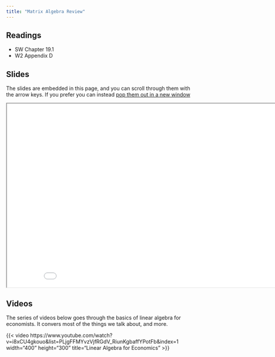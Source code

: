 ```yaml
---
title: "Matrix Algebra Review"
---
```


## Readings

- SW Chapter 19.1
- W2 Appendix D

## Slides

The slides are embedded in this page, and you can scroll through them with the arrow keys.  If you prefer you can instead <a href="/slides/matrixrev/index.html" target="_blank">pop them out in a new window</a>


<div>

```{=html}
<p align="center"><iframe width="890" height="500" class="slide-deck" src="/slides/matrixrev/"></iframe></p>
```

</div>

## Videos

The series of videos below goes through the basics of linear algebra for economists.  It convers most of the things we talk about, and more.

{{< video https://www.youtube.com/watch?v=i8xCU4gkouo&list=PLjgFFMYvzVjfRGdV_RiunKgbaffYPotFb&index=1 width="400" height="300" title="Linear Algebra for Economics" >}}


